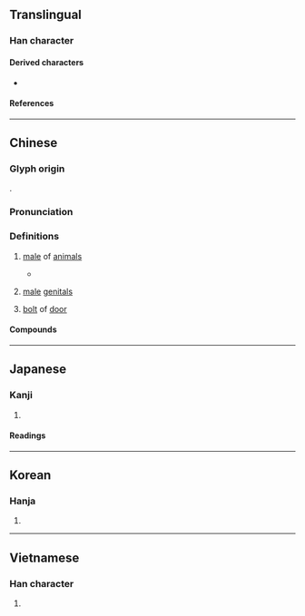 {{also|牝}}
{{character info/new}}
==Translingual==

===Han character===
{{Han char|rn=93|rad=牛|as=03|sn=7|four=24510|canj=HQG|ids=⿰牛土}}

====Derived characters====
* {{l|mul|[[𪋂]], [[𧚒]]}}

====References====
{{Han ref|kx=0697.110|dkj=19933|dj=1110.010|hdz=31801.020|uh=7261}}

----

==Chinese==
{{zh-forms}}

===Glyph origin===
{{Han etym}}
{{Han compound|牛|土|c1=s|c2=p|t1=cattle|ls=psc}}.

===Pronunciation===
{{zh-pron
|m=mǔ
|c=maau5,mau5
|mn=bó͘
|mn-t=bhou2
|mc=y
|oc=y
|ma=
|cat=n
}}

===Definitions===
{{zh-hanzi}}

# {{lb|zh|obsolete}} [[male]] of [[animal|animals]]
#: {{ant|zh|牝}}
#: {{syn|zh|雄|q1=modern Mandarin}}
#* {{zh-x|駉駉 '''牡''' 馬|the strong '''stallions'''}}
# {{lb|zh|obsolete}} [[male]] [[genitals]]
# {{lb|zh|obsolete}} [[bolt]] of [[door]]

====Compounds====
{{zh-der|牡丹|牡蠣|牡鹿|四牡|堅牡|牝牡|求牡|秋牡丹|松葉牡丹|牡丹花|白牡丹|牝雞牡鳴|牡丹亭|牝牡驪黃|牡丹江|門牡|雉求牡匹|關牡|野牡丹}}

----

==Japanese==

===Kanji===
{{ja-kanji|grade=|rs=牛03}}

# {{defn|lang=ja|sort=牛03}}

====Readings====
{{ja-readings
|goon=む, も
|kanon=ぼう
|kanyoon=ぼ
|kun=おす-
}}

----

==Korean==

===Hanja===
{{ko-hanja|hangeul=모|eumhun=|rv=mo|mr=mo|y=mo}}

# {{defn|lang=ko|sort=牛03}}

----

==Vietnamese==

===Han character===
{{vi-hantu|[[mẫu]]|rs=牛03}}

# {{defn|lang=vi|sort=牛03}}
